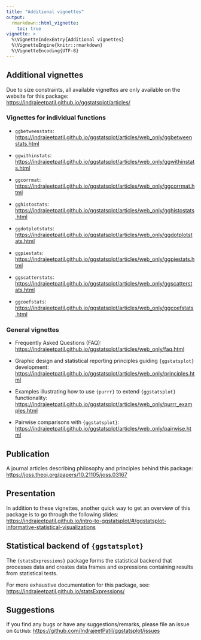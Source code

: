 ```yaml
---
title: "Additional vignettes"
output:
  rmarkdown::html_vignette:
    toc: true
vignette: >
  %\VignetteIndexEntry{Additional vignettes}
  %\VignetteEngine{knitr::rmarkdown}
  %\VignetteEncoding{UTF-8}
---
```


## Additional vignettes

Due to size constraints, all available vignettes are only available on the
website for this package: <br>
<https://indrajeetpatil.github.io/ggstatsplot/articles/>

### Vignettes for individual functions

  - `ggbetweenstats`:
    <https://indrajeetpatil.github.io/ggstatsplot/articles/web_only/ggbetweenstats.html>

  - `ggwithinstats`:
    <https://indrajeetpatil.github.io/ggstatsplot/articles/web_only/ggwithinstats.html>

  - `ggcorrmat`:
    <https://indrajeetpatil.github.io/ggstatsplot/articles/web_only/ggcorrmat.html>

  - `gghistostats`:
    <https://indrajeetpatil.github.io/ggstatsplot/articles/web_only/gghistostats.html>

  - `ggdotplotstats`:
    <https://indrajeetpatil.github.io/ggstatsplot/articles/web_only/ggdotplotstats.html>

  - `ggpiestats`:
    <https://indrajeetpatil.github.io/ggstatsplot/articles/web_only/ggpiestats.html>

  - `ggscatterstats`:
    <https://indrajeetpatil.github.io/ggstatsplot/articles/web_only/ggscatterstats.html>

  - `ggcoefstats`:
    <https://indrajeetpatil.github.io/ggstatsplot/articles/web_only/ggcoefstats.html>

### General vignettes

  - Frequently Asked Questions (FAQ):
  <https://indrajeetpatil.github.io/ggstatsplot/articles/web_only/faq.html>

  - Graphic design and statistical reporting principles guiding `{ggstatsplot}`
    development:
    <https://indrajeetpatil.github.io/ggstatsplot/articles/web_only/principles.html>

  - Examples illustrating how to use `{purrr}` to extend `{ggstatsplot}` functionality:
    <https://indrajeetpatil.github.io/ggstatsplot/articles/web_only/purrr_examples.html>

- Pairwise comparisons with `{ggstatsplot}`:
<https://indrajeetpatil.github.io/ggstatsplot/articles/web_only/pairwise.html>

## Publication

A journal articles describing philosophy and principles behind this package:
<https://joss.theoj.org/papers/10.21105/joss.03167>

## Presentation

In addition to these vignettes, another quick way to get an overview of this
package is to go through the following slides:
<https://indrajeetpatil.github.io/intro-to-ggstatsplot/#/ggstatsplot-informative-statistical-visualizations>

## Statistical backend of `{ggstatsplot}`

The `{statsExpressions}` package forms the statistical backend that processes data
and creates data frames and expressions containing results from statistical
tests.

For more exhaustive documentation for this package, see:
<https://indrajeetpatil.github.io/statsExpressions/>

## Suggestions

If you find any bugs or have any suggestions/remarks, please file an issue on
`GitHub`: <https://github.com/IndrajeetPatil/ggstatsplot/issues>

